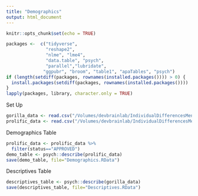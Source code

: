 ```yaml
---
title: "Demographics"
output: html_document
---
```


```r
knitr::opts_chunk$set(echo = TRUE)

packages <-  c("tidyverse",
               "reshape2",
               "nlme", "lme4",
               "data.table", "psych",
               "parallel","lubridate",
              "ggpubr", "broom", "table1", "apaTables", "psych")
if (length(setdiff(packages, rownames(installed.packages()))) > 0) {
  install.packages(setdiff(packages, rownames(installed.packages())))  
}
lapply(packages, library, character.only = TRUE)
```

Set Up
```r
gorilla_data <- read.csv("/Volumes/devbrainlab/IndividualDifferencesMentalizing/IDMT_Data_Complete.csv")
prolific_data <- read.csv("/Volumes/devbrainlab/IndividualDifferencesMentalizing/NATE_PROLIFIC_COMPLETE.csv")

```

Demographics Table
```r
prolific_data <- prolific_data %>%
  filter(status=="APPROVED")
demo_table <- psych::describe(prolific_data)
save(demo_table, file="Demographics.RData")
```

Descriptives Table
```r
descriptives_table <- psych::describe(gorilla_data)
save(descriptives_table, file="Descriptives.RData")

```